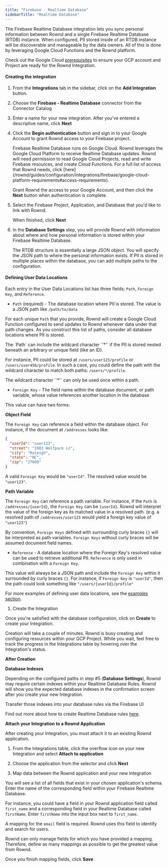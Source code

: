 ```yaml
---
title: "Firebase - Realtime Database"
sidebarTitle: "Realtime Database"
---
```


The Firebase Realtime Database integration lets you sync personal information
between Rownd and a single Firebase Realtime Database (RTDB) instance. When
configured, PII stored inside of an RTDB instance will be discoverable and
manageable by the data owners. All of this is done by leveraging Google Cloud
Functions and the Rownd platform.

Check out the Google Cloud
[prerequisites](/configuration/integrations/firebase/google-cloud-platform-requirements)
to ensure your GCP account and Project are ready for the Rownd Integration.

#### Creating the integration

1. From the **Integrations** tab in the sidebar, click on the **Add
   Integration** button.

2. Choose the **Firebase - Realtime Database** connector from the Connector
   Catalog

3. Enter a name for your new integration.
   After you've entered a descriptive name, click **Next**

4.  Click the **Begin authentication** button and sign in to your Google Account to grant Rownd access to your Firebase project.

    <Info>
    Firebase Realtime Database runs on Google Cloud. Rownd leverages the Google
    Cloud Platform to receive Realtime Database updates. Rownd will need permission
    to read Google Cloud Projects, read and write Firebase resources, and create
    Cloud Functions. For a full list of access that Rownd
    needs, click
    [here](/rownd/guides/configuration/integrations/firebase/google-cloud-platform-requirements#access-requirements).
    </Info>

    Grant Rownd the access to your Google Account, and then click the **Next**
    button when authentication is complete.

5.  Select the Firebase Project, Application, and Database that you'd like to link with Rownd.

    When finished, click **Next**

6.  In the **Database Settings** step, you will provide Rownd with information about
where and how personal information is stored within your Firebase Realtime
Database.

    The RTDB structure is essentially a large JSON object. You will specify the JSON
    path to where the personal information exists. If PII is stored in multiple
    places within the database, you can add multiple paths to the configuration.

#### Defining User Data Locations

Each entry in the User Data Locations list has three fields; `Path`,
`Foreign Key`, and `Reference`.

- `Path` (required) - The database location where PII is stored. The value is a
  JSON path like `/path/to/data`

For each unique `Path` that you provide, Rownd will create a Google Cloud
Function configured to send updates to Rownd whenever data under that path
changes. As you construct this list of paths, consider all database locations
where PII is stored.

<Info>
The `Path` can include the wildcard character `'*'` if the PII is stored nested
beneath an arbitrary or unique field (like an ID).

For instance, PII could be stored at `/users/user123/profile` or
`/users/user456/profile`. In such a case, you could define the path with the
wildcard character to match both paths: `/users/*/profile`.

</Info>

<Warning>
  The wildcard character `'*'` can only be used once within a path.
</Warning>

- `Foreign Key` \- The field name within the database document, or path
  variable, whose value references another location in the database

This value can have two forms:

**Object Field**

The `Foreign Key` can reference a field within the database object. For
instance, if the document at `/addresses` looks like:

```json
{
  "userId": "user123",
  "street": "1983 Wolfpack Ln",
  "city": "Raleigh",
  "state": "NC",
  "zip": "27609"
}
```

A valid `Foreign Key` would be `"userId"`. The resolved value would be
`"user123"`.

**Path Variable**

The `Foreign Key` can reference a path variable. For instance, if the `Path` is
`/addresses/{userId}`, the `Foreign Key` can be `{userId}`. Rownd will interpret
the value of the foreign key as its matched value in a resolved path. (e.g. a
resolved path of `/addresses/user123` would yield a foreign key value of
`"user123"`)

By convention, `Foreign Keys` defined with surrounding curly braces `{}` will be
interpreted as path variables. `Foreign Keys` without curly braces will be
assumed document field names.

- `Reference` \- A database location where the Foreign Key's resolved value can
  be used to retrieve additional PII. `Reference` is only used in combination
  with a `Foreign Key`.

This value will always be a JSON path and include the `Foreign Key` within it
surrounded by curly braces `{}`. For instance, if `Foreign Key` is `"userId"`,
then the path could look something like `"/users/{userId}/profile"`

For more examples of defining user data locations, see the
[examples section](/rownd/guides/configuration/integrations/firebase/realtime-database--defining-user-data-locations).

1.  Create the Integration

Once you're satisfied with the database configuration, click on **Create** to
create your Integration.

Creation will take a couple of minutes. Rownd is busy creating and configuring
resources within your GCP Project. While you wait, feel free to track the
progress in the Integrations table by hovering over the Integration's status.

**After Creation**

**Database Indexes**

Depending on the configured paths in step #5 (**Database Settings**), Rownd may
require certain indexes within your Realtime Database Rules. Rownd will show you
the expected database indexes in the confirmation screen after you create your
new Integration.

Transfer those indexes into your database rules via the Firebase UI

Find out more about how to create Realtime Database rules
[here](https://firebase.google.com/docs/database/security/indexing-data).

**Attach your Integration to a Rownd Application**

After creating your Integration, you must attach it to an existing Rownd
application.

1. From the Integrations table, click the overflow icon on your new Integration
   and select **Attach to application**

2. Choose the application from the selector and click **Next**

3. Map data between the Rownd application and your new Integration

You will see a list of all fields that exist in your chosen application's
schema. Enter the name of the corresponding field within your Firebase Realtime
Database.

For instance, you could have a field in your Rownd application field called
`first_name` and a corresponding field in your Realtime Database called
`firstName`. Enter `firstName` into the input box next to `first_name`.

A mapping for the `email` field is required. Rownd uses this field to identify
and search for users.

Rownd can only manage fields for which you have provided a mapping. Therefore,
define as many mappings as possible to get the greatest value from Rownd.

Once you finish mapping fields, click **Save**
